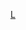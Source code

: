 {{Catnav|頁面分類|...|俄羅斯體育|俄罗斯足球|效力俄羅斯球會的球員}}
{{Catnav|頁面分類|...|各國足球|俄罗斯足球|效力俄羅斯球會的球員}}
{{Commonscat|Players of FC Lokomotiv Moscow}}

[[Category:效力俄羅斯球會的球員|L]]